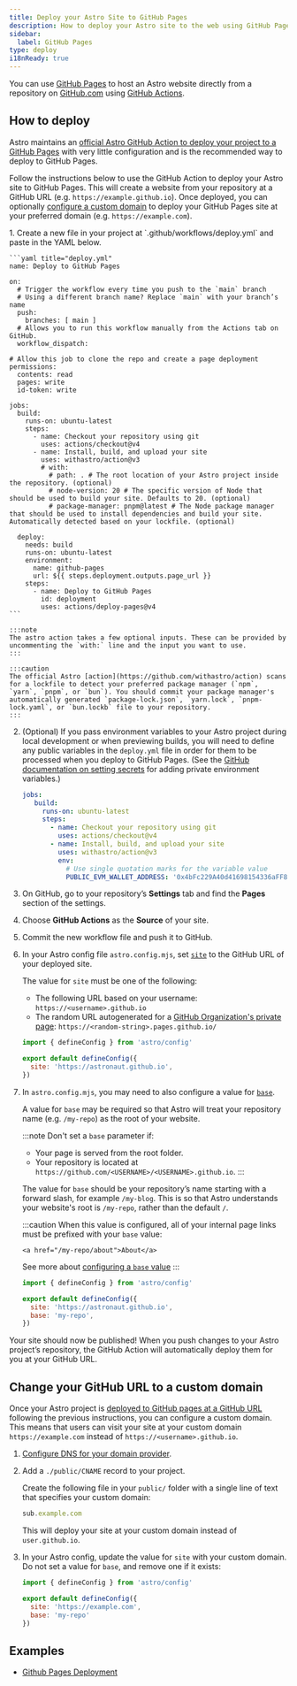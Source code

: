 ```yaml
---
title: Deploy your Astro Site to GitHub Pages
description: How to deploy your Astro site to the web using GitHub Pages.
sidebar:
  label: GitHub Pages
type: deploy
i18nReady: true
---
```


You can use [GitHub Pages](https://pages.github.com/) to host an Astro website directly from a repository on [GitHub.com](https://github.com/) using [GitHub Actions](https://github.com/features/actions).

## How to deploy

Astro maintains an [official Astro GitHub Action to deploy your project to a GitHub Pages](https://github.com/withastro/action) with very little configuration and is the recommended way to deploy to GitHub Pages.

Follow the instructions below to use the GitHub Action to deploy your Astro site to GitHub Pages. This will create a website from your repository at a GitHub URL (e.g. `https://example.github.io`). Once deployed, you can optionally [configure a custom domain](#change-your-github-url-to-a-custom-domain) to deploy your GitHub Pages site at your preferred domain (e.g. `https://example.com`).

<Steps>
1. Create a new file in your project at `.github/workflows/deploy.yml` and paste in the YAML below.

    ```yaml title="deploy.yml"
    name: Deploy to GitHub Pages

    on:
      # Trigger the workflow every time you push to the `main` branch
      # Using a different branch name? Replace `main` with your branch’s name
      push:
        branches: [ main ]
      # Allows you to run this workflow manually from the Actions tab on GitHub.
      workflow_dispatch:
      
    # Allow this job to clone the repo and create a page deployment
    permissions:
      contents: read
      pages: write
      id-token: write

    jobs:
      build:
        runs-on: ubuntu-latest
        steps:
          - name: Checkout your repository using git
            uses: actions/checkout@v4
          - name: Install, build, and upload your site
            uses: withastro/action@v3
            # with:
              # path: . # The root location of your Astro project inside the repository. (optional)
              # node-version: 20 # The specific version of Node that should be used to build your site. Defaults to 20. (optional)
              # package-manager: pnpm@latest # The Node package manager that should be used to install dependencies and build your site. Automatically detected based on your lockfile. (optional)

      deploy:
        needs: build
        runs-on: ubuntu-latest
        environment:
          name: github-pages
          url: ${{ steps.deployment.outputs.page_url }}
        steps:
          - name: Deploy to GitHub Pages
            id: deployment
            uses: actions/deploy-pages@v4
    ```

    :::note
    The astro action takes a few optional inputs. These can be provided by uncommenting the `with:` line and the input you want to use.
    :::
    
    :::caution
    The official Astro [action](https://github.com/withastro/action) scans for a lockfile to detect your preferred package manager (`npm`, `yarn`, `pnpm`, or `bun`). You should commit your package manager's automatically generated `package-lock.json`, `yarn.lock`, `pnpm-lock.yaml`, or `bun.lockb` file to your repository.
    :::

2. (Optional) If you pass environment variables to your Astro project during local development or when previewing builds, you will need to define any public variables in the `deploy.yml` file in order for them to be processed when you deploy to GitHub Pages. (See the [GitHub documentation on setting secrets](https://docs.github.com/en/actions/writing-workflows/choosing-what-your-workflow-does/store-information-in-variables#creating-configuration-variables-for-a-repository) for adding private environment variables.)

   ```yaml title="deploy.yml"
   jobs:
      build:
        runs-on: ubuntu-latest
        steps:
          - name: Checkout your repository using git
            uses: actions/checkout@v4
          - name: Install, build, and upload your site
            uses: withastro/action@v3
            env:
              # Use single quotation marks for the variable value
              PUBLIC_EVM_WALLET_ADDRESS: '0x4bFc229A40d41698154336aFF864f61083E76659'
   ```

3. On GitHub, go to your repository’s **Settings** tab and find the **Pages** section of the settings.

4. Choose **GitHub Actions** as the **Source** of your site.

5. Commit the new workflow file and push it to GitHub.

6. In your Astro config file `astro.config.mjs`, set [`site`](/en/reference/configuration-reference/#site) to the GitHub URL of your deployed site.

    The value for `site` must be one of the following:

    - The following URL based on your username: `https://<username>.github.io`
    - The random URL autogenerated for a [GitHub Organization's private page](https://docs.github.com/en/enterprise-cloud@latest/pages/getting-started-with-github-pages/changing-the-visibility-of-your-github-pages-site): `https://<random-string>.pages.github.io/`

    ```js title="astro.config.mjs" ins={4}
    import { defineConfig } from 'astro/config'

    export default defineConfig({
      site: 'https://astronaut.github.io',
    })
    ```

7. In `astro.config.mjs`, you may need to also configure a value for [`base`](/en/reference/configuration-reference/#base).

      A value for `base` may be required so that Astro will treat your repository name (e.g. `/my-repo`) as the root of your website.

      :::note
      Don't set a `base` parameter if:

    - Your page is served from the root folder.
    - Your repository is located at `https://github.com/<USERNAME>/<USERNAME>.github.io`.
    :::

    The value for `base` should be your repository’s name starting with a forward slash, for example `/my-blog`. This is so that Astro understands your website's root is `/my-repo`, rather than the default `/`.

    :::caution
        When this value is configured, all of your internal page links must be prefixed with your `base` value:

    ```astro ins="/my-repo"
    <a href="/my-repo/about">About</a>
    ```

    See more about [configuring a `base` value](/en/reference/configuration-reference/#base)
    :::

    ```js title="astro.config.mjs" ins={4-5}
    import { defineConfig } from 'astro/config'

    export default defineConfig({
      site: 'https://astronaut.github.io',
      base: 'my-repo',
    })
    ```

</Steps>

Your site should now be published! When you push changes to your Astro project’s repository, the GitHub Action will automatically deploy them for you at your GitHub URL.

## Change your GitHub URL to a custom domain

Once your Astro project is [deployed to GitHub pages at a GitHub URL](#how-to-deploy) following the previous instructions, you can configure a custom domain. This means that users can visit your site at your custom domain `https://example.com` instead of `https://<username>.github.io`.

<Steps>

1. [Configure DNS for your domain provider](https://docs.github.com/en/pages/configuring-a-custom-domain-for-your-github-pages-site/managing-a-custom-domain-for-your-github-pages-site#configuring-a-subdomain).
2. Add a `./public/CNAME` record to your project.

    Create the following file in your `public/` folder with a single line of text that specifies your custom domain: 
    ```js title="public/CNAME"
    sub.example.com
    ```

    This will deploy your site at your custom domain instead of `user.github.io`.

3. In your Astro config, update the value for `site` with your custom domain. Do not set a value for `base`, and remove one if it exists:

    ```js title="astro.config.mjs" ins={4} del={5}
    import { defineConfig } from 'astro/config'

    export default defineConfig({
      site: 'https://example.com',
      base: 'my-repo'
    })
    ```

</Steps>

## Examples

- [Github Pages Deployment](https://github.com/hkbertoson/github-pages)
